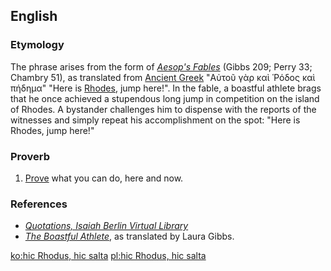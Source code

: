 ==English==

===Etymology===
The phrase arises from the {{etyl|la|en}} form of ''[[w:Aesop's Fables|Aesop's Fables]]'' (Gibbs 209; Perry 33; Chambry 51), as translated from [[Ancient Greek]] "Αὐτοῦ γὰρ καὶ Ῥόδος καὶ πήδημα" {{lb|en|literally}} "Here is [[Rhodes]], jump here!". In the fable, a boastful athlete brags that he once achieved a stupendous long jump in competition on the island of Rhodes. A bystander challenges him to dispense with the reports of the witnesses and simply repeat his accomplishment on the spot: "Here is Rhodes, jump here!"

===Proverb===
{{head|en|proverb|head=[[hic]] [[Rhodus]], [[hic]] [[salta]]}}

# {{lb|en|politics}} [[prove|Prove]] what you can do, here and now.

===References===
* ''[http://berlin.wolf.ox.ac.uk/lists/quotations/quotations_by_ib.html Quotations, Isaiah Berlin Virtual Library]''
* ''[http://www.mythfolklore.net/aesopica/oxford/209.htm The Boastful Athlete]'', as translated by Laura Gibbs.

[[ko:hic Rhodus, hic salta]]
[[pl:hic Rhodus, hic salta]]